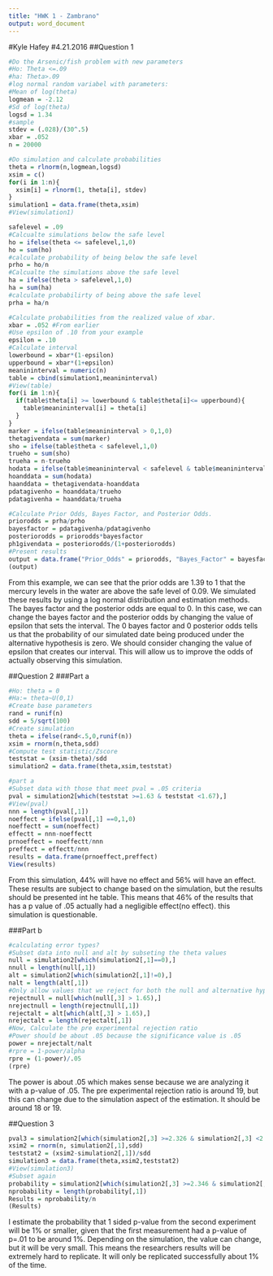 ```yaml
---
title: "HWK 1 - Zambrano"
output: word_document
---
```

#Kyle Hafey
#4.21.2016
##Question 1
```r
#Do the Arsenic/fish problem with new parameters
#Ho: Theta <=.09
#ha: Theta>.09
#log normal random variabel with parameters:
#Mean of log(theta)
logmean = -2.12
#Sd of log(theta)
logsd = 1.34
#sample
stdev = (.028)/(30^.5)
xbar = .052
n = 20000

#Do simulation and calculate probabilities
theta = rlnorm(n,logmean,logsd)
xsim = c()
for(i in 1:n){
  xsim[i] = rlnorm(1, theta[i], stdev)
}
simulation1 = data.frame(theta,xsim)
#View(simulation1)

safelevel = .09
#Calcualte simulations below the safe level
ho = ifelse(theta <= safelevel,1,0)
ho = sum(ho)
#calculate probability of being below the safe level
prho = ho/n
#Calcualte the simulations above the safe level
ha = ifelse(theta > safelevel,1,0)
ha = sum(ha)
#calculate probabilirty of being above the safe level
prha = ha/n

#Calculate probabilities from the realized value of xbar.
xbar = .052 #From earlier
#Use epsilon of .10 from your example
epsilon = .10
#Calculate interval
lowerbound = xbar*(1-epsilon)
upperbound = xbar*(1+epsilon)
meanininterval = numeric(n)
table = cbind(simulation1,meanininterval)
#View(table)
for(i in 1:n){
  if(table$theta[i] >= lowerbound & table$theta[i]<= upperbound){
    table$meanininterval[i] = theta[i]
  }
}
marker = ifelse(table$meanininterval > 0,1,0)
thetagivendata = sum(marker)
sho = ifelse(table$theta < safelevel,1,0)
trueho = sum(sho)
trueha = n-trueho
hodata = ifelse(table$meanininterval < safelevel & table$meanininterval > 0,1,0)
hoanddata = sum(hodata)
haanddata = thetagivendata-hoanddata
pdatagivenho = hoanddata/trueho
pdatagivenha = haanddata/trueha

#Calculate Prior Odds, Bayes Factor, and Posterior Odds.
priorodds = prha/prho
bayesfactor = pdatagivenha/pdatagivenho
posteriorodds = priorodds*bayesfactor
ph1givendata = posteriorodds/(1+posteriorodds)
#Present results
output = data.frame("Prior_Odds" = priorodds, "Bayes_Factor" = bayesfactor, "Posterior_Odds" = posteriorodds)
(output)
```
From this example, we can see that the prior odds are 1.39 to 1 that the mercury levels in the water are above the safe level of 0.09. We simulated these results by using a log normal distribution and estimation methods. The bayes factor and the posterior odds are equal to 0. In this case, we can change the bayes factor and the posterior odds by changing the value of epsilon that sets the interval. The 0 bayes factor and 0 posterior odds tells us that the probability of our simulated date being produced under the alternative hypothesis is zero. We should  consider changing the value of epsilon that creates our interval. This will allow us to improve the odds of actually observing this simulation. 


##Question 2
###Part a
```r
#Ho: theta = 0
#Ha:= theta~U(0,1)
#Create base parameters
rand = runif(n)
sdd = 5/sqrt(100)
#Create simulation
theta = ifelse(rand<.5,0,runif(n))
xsim = rnorm(n,theta,sdd)
#Compute test statistic/Zscore
teststat = (xsim-theta)/sdd
simulation2 = data.frame(theta,xsim,teststat)

#part a
#Subset data with those that meet pval = .05 criteria
pval = simulation2[which(teststat >=1.63 & teststat <1.67),]
#View(pval)
nnn = length(pval[,1])
noeffect = ifelse(pval[,1] ==0,1,0)
noeffectt = sum(noeffect)
effectt = nnn-noeffectt
prnoeffect = noeffectt/nnn
preffect = effectt/nnn
results = data.frame(prnoeffect,preffect)
View(results)
```
From this simulation, 44% will have no effect and 56% will have an effect. These results are subject to change based on the simulation, but the results should be presented int he table. This means that 46% of the results that has a p value of .05 actually had a negligible effect(no effect). this simulation is questionable.  

###Part b
```r
#calculating error types?
#Subset data into null and alt by subseting the theta values
null = simulation2[which(simulation2[,1]==0),]
nnull = length(null[,1])
alt = simulation2[which(simulation2[,1]!=0),]
nalt = length(alt[,1])  
#Only allow values that we reject for both the null and alternative hypothesis
rejectnull = null[which(null[,3] > 1.65),]
nrejectnull = length(rejectnull[,1])
rejectalt = alt[which(alt[,3] > 1.65),]
nrejectalt = length(rejectalt[,1])
#Now, Calculate the pre experimental rejection ratio
#Power should be about .05 because the significance value is .05
power = nrejectalt/nalt
#rpre = 1-power/alpha
rpre = (1-power)/.05
(rpre)
```
The power is about .05 which makes sense because we are analyzing it with a p-value of .05. The pre experimental rejection ratio is around 19, but this can change due to the simulation aspect of the estimation. It should be around 18 or 19. 


##Question 3
```r
pval3 = simulation2[which(simulation2[,3] >=2.326 & simulation2[,3] <2.366),]
xsim2 = rnorm(n, simulation2[,1],sdd)
teststat2 = (xsim2-simulation2[,1])/sdd
simulation3 = data.frame(theta,xsim2,teststat2)
#View(simulation3)
#Subset again
probability = simulation2[which(simulation2[,3] >=2.346 & simulation2[,3] >2.346),]
nprobability = length(probability[,1])
Results = nprobability/n
(Results)
```
I estimate the probability that 1 sided p-value from the second experiment will be 1% or smaller, given that the first measurement had a p-value of p=.01 to be around 1%. Depending on the simulation, the value can change, but it will be very small. This means the researchers results will be extremely hard to replicate. It will only be replicated successfully about 1% of the time. 

















